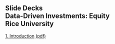 ## Slide Decks<br>Data-Driven Investments: Equity<br>Rice University<br>


[1. Introduction](01-introduction.html){target="_blank"} [(pdf)](pdfs/01-introduction.slides.pdf){target="_blank"}